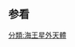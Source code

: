 {{Documentation subpage}}
<!-- PLEASE ADD CATEGORIES AND INTERWIKIS AT THE BOTTOM OF THIS PAGE -->
{{collapsible option}}

== 参看 ==
{{宇宙導航}}

<includeonly>
<!-- CATEGORIES AND INTERWIKIS HERE, THANKS -->
[[分類:海王星外天體]]
[[Category:太陽系模板|{{PAGENAME}}]]
</includeonly>